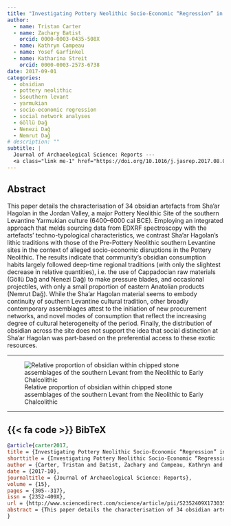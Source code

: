 ```yaml
---
title: "Investigating Pottery Neolithic Socio-Economic “Regression” in the Southern Levant: Characterising Obsidian Consumption at Sha’ar Hagolan (N. Israel)."
author: 
  - name: Tristan Carter
  - name: Zachary Batist
    orcid: 0000-0003-0435-508X
  - name: Kathryn Campeau
  - name: Yosef Garfinkel
  - name: Katharina Streit
    orcid: 0000-0003-2573-6738
date: 2017-09-01
categories:
  - obsidian
  - pottery neolithic
  - Ssouthern levant
  - yarmukian
  - socio-economic regression
  - social network analyses
  - Göllü Dağ
  - Nenezi Dağ
  - Nemrut Dağ
# description: ""
subtitle: |
  Journal of Archaeological Science: Reports --- 
  <a class="link me-1" href="https://doi.org/10.1016/j.jasrep.2017.08.016" target="_blank_" rel="external">10.1016/j.jasrep.2017.08.016</a>
---
```

## Abstract
This paper details the characterisation of 34 obsidian artefacts from Sha'ar Hagolan in the Jordan Valley, a major Pottery Neolithic Site of the southern Levantine Yarmukian culture (6400–6000 cal BCE). Employing an integrated approach that melds sourcing data from EDXRF spectroscopy with the artefacts’ techno-typological characteristics, we contrast Sha'ar Hagolan's lithic traditions with those of the Pre-Pottery Neolithic southern Levantine sites in the context of alleged socio-economic disruptions in the Pottery Neolithic. The results indicate that community's obsidian consumption habits largely followed deep-time regional traditions (with only the slightest decrease in relative quantities), i.e. the use of Cappadocian raw materials (Göllü Dağ and Nenezi Dağ) to make pressure blades, and occasional projectiles, with only a small proportion of eastern Anatolian products (Nemrut Dağ). While the Sha'ar Hagolan material seems to embody continuity of southern Levantine cultural tradition, other broadly contemporary assemblages attest to the initiation of new procurement networks, and novel modes of consumption that reflect the increasing degree of cultural heterogeneity of the period. Finally, the distribution of obsidian across the site does not support the idea that social distinction at Sha'ar Hagolan was part-based on the preferential access to these exotic resources.

---

![Relative proportion of obsidian within chipped stone assemblages of the southern Levant from the Neolithic to Early Chalcolithic](shaar-hagolan-nets.png)

---

::: {.callout-note collapse=true icon=false}
## {{< fa code >}} BibTeX

```BibTeX
@article{carter2017,
title = {Investigating Pottery Neolithic Socio-Economic “Regression” in the Southern Levant: Characterising Obsidian Consumption at Sha'ar Hagolan (N. Israel)},
shorttitle = {Investigating Pottery Neolithic Socio-Economic “Regression” in the Southern Levant},
author = {Carter, Tristan and Batist, Zachary and Campeau, Kathryn and Garfinkel, Yosef and Streit, Katharina},
date = {2017-10},
journaltitle = {Journal of Archaeological Science: Reports},
volume = {15},
pages = {305--317},
issn = {2352-409X},
url = {http://www.sciencedirect.com/science/article/pii/S2352409X17303528},
abstract = {This paper details the characterisation of 34 obsidian artefacts from Sha'ar Hagolan in the Jordan Valley, a major Pottery Neolithic Site of the southern Levantine Yarmukian culture (6400–6000 cal BCE). Employing an integrated approach that melds sourcing data from EDXRF spectroscopy with the artefacts’ techno-typological characteristics, we contrast Sha'ar Hagolan's lithic traditions with those of the Pre-Pottery Neolithic southern Levantine sites in the context of alleged socio-economic disruptions in the Pottery Neolithic. The results indicate that community's obsidian consumption habits largely followed deep-time regional traditions (with only the slightest decrease in relative quantities), i.e. the use of Cappadocian raw materials (Göllü Dağ and Nenezi Dağ) to make pressure blades, and occasional projectiles, with only a small proportion of eastern Anatolian products (Nemrut Dağ). While the Sha'ar Hagolan material seems to embody continuity of southern Levantine cultural tradition, other broadly contemporary assemblages attest to the initiation of new procurement networks, and novel modes of consumption that reflect the increasing degree of cultural heterogeneity of the period. Finally, the distribution of obsidian across the site does not support the idea that social distinction at Sha'ar Hagolan was part-based on the preferential access to these exotic resources.},
}
```
:::
